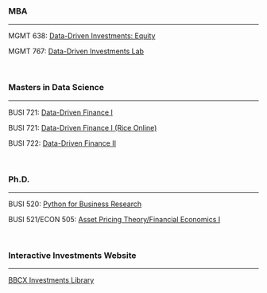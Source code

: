 ### MBA

<hr>


MGMT 638: [Data-Driven Investments: Equity](http://mgmt638.kerryback.com/) 

MGMT 767: [Data-Driven Investments Lab](http://mgmt767.bbcx-investments.com/) 

<br>

### Masters in Data Science

<hr>

BUSI 721: [Data-Driven Finance I](http://busi721.kerryback.com/) 

BUSI 721: [Data-Driven Finance I (Rice Online)](http://busi721-rol.kerryback.com/) 

BUSI 722: [Data-Driven Finance II](http://busi722.kerryback.com/) 

<br>

### Ph.D.

<hr>

BUSI 520: [Python for Business Research](http://busi520.kerryback.com/) 

BUSI 521/ECON 505: [Asset Pricing Theory/Financial Economics I](http://busi521.kerryback.com/) 

<br>

### Interactive Investments Website

<hr>

[BBCX Investments Library](http://bbcx-investments.com)

